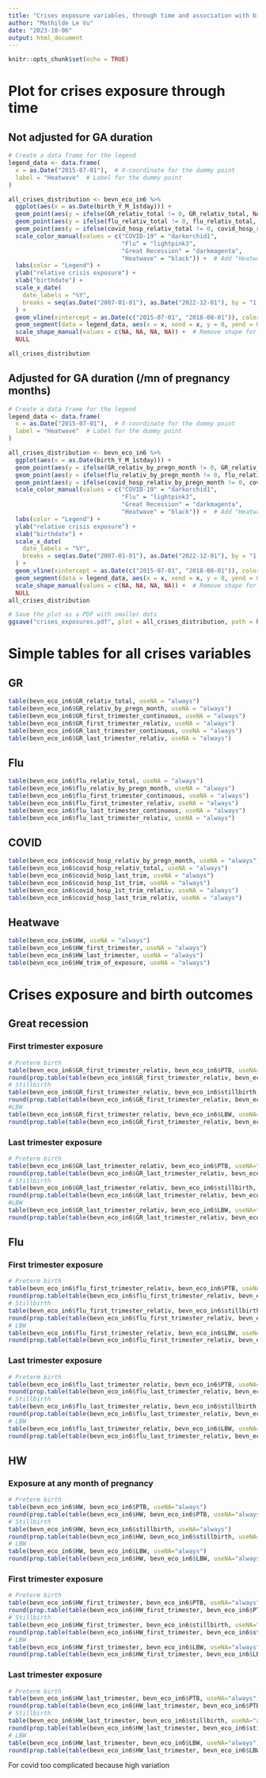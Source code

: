 ```yaml
---
title: "Crises exposure variables, through time and association with birth outcomes"
author: "Mathilde Le Vu"
date: "2023-10-06"
output: html_document
---
```


```r
knitr::opts_chunk$set(echo = TRUE)
```

# Plot for crises exposure through time
## Not adjusted for GA duration
```r
# Create a data frame for the legend
legend_data <- data.frame(
  x = as.Date("2015-07-01"),  # X-coordinate for the dummy point
  label = "Heatwave"  # Label for the dummy point
)

all_crises_distribution <- bevn_eco_in6 %>%
  ggplot(aes(x = as.Date(birth_Y_M_1stday))) +
  geom_point(aes(y = ifelse(GR_relativ_total != 0, GR_relativ_total, NA), color = "Great Recession"), size = 1.5) +  # Adjust the size parameter
  geom_point(aes(y = ifelse(flu_relativ_total != 0, flu_relativ_total, NA), color = "Flu"), size = 1.5) +  # Adjust the size parameter
  geom_point(aes(y = ifelse(covid_hosp_relativ_total != 0, covid_hosp_relativ_total, NA), color = "COVID-19"), size = 1.5) +  # Adjust the size parameter
  scale_color_manual(values = c("COVID-19" = "darkorchid1",
                                "Flu" = "lightpink3",
                                "Great Recession" = "darkmagenta",
                                "Heatwave" = "black")) +  # Add "Heatwave" to color scale
  labs(color = "Legend") +
  ylab("relative crisis exposure") +
  xlab("birthdate") +
  scale_x_date(
    date_labels = "%Y", 
    breaks = seq(as.Date("2007-01-01"), as.Date("2022-12-01"), by = "1 year")  # Specify breaks
  ) +
  geom_vline(xintercept = as.Date(c("2015-07-01", "2018-08-01")), color = "black", size=1) +  # Add vertical lines
  geom_segment(data = legend_data, aes(x = x, xend = x, y = 0, yend = 0.5, color = label), linetype = "dashed") +  # Add dummy segment for "Heatwave" to the legend
  scale_shape_manual(values = c(NA, NA, NA, NA)) +  # Remove shape for the dummy segment
  NULL

all_crises_distribution
```

## Adjusted for GA duration (/mn of pregnancy months)
```r
# Create a data frame for the legend
legend_data <- data.frame(
  x = as.Date("2015-07-01"),  # X-coordinate for the dummy point
  label = "Heatwave"  # Label for the dummy point
)

all_crises_distribution <- bevn_eco_in6 %>%
  ggplot(aes(x = as.Date(birth_Y_M_1stday))) +
  geom_point(aes(y = ifelse(GR_relativ_by_pregn_month != 0, GR_relativ_by_pregn_month, NA), color = "Great Recession"), size = 1.1) +  # Adjust the size parameter
  geom_point(aes(y = ifelse(flu_relativ_by_pregn_month != 0, flu_relativ_by_pregn_month, NA), color = "Flu"), size = 1.1) +  # Adjust the size parameter
  geom_point(aes(y = ifelse(covid_hosp_relativ_by_pregn_month != 0, covid_hosp_relativ_by_pregn_month, NA), color = "COVID-19"), size = 1.1) +  # Adjust the size parameter
  scale_color_manual(values = c("COVID-19" = "darkorchid1",
                                "Flu" = "lightpink3",
                                "Great Recession" = "darkmagenta",
                                "Heatwave" = "black")) +  # Add "Heatwave" to color scale
  labs(color = "Legend") +
  ylab("relative crisis exposure") +
  xlab("birthdate") +
  scale_x_date(
    date_labels = "%Y", 
    breaks = seq(as.Date("2007-01-01"), as.Date("2022-12-01"), by = "1 year")  # Specify breaks
  ) +
  geom_vline(xintercept = as.Date(c("2015-07-01", "2018-08-01")), color = "black", size=0.6) +  # Add vertical lines
  geom_segment(data = legend_data, aes(x = x, xend = x, y = 0, yend = 0.5, color = label), linetype = "dashed") +  # Add dummy segment for "Heatwave" to the legend
  scale_shape_manual(values = c(NA, NA, NA, NA)) +  # Remove shape for the dummy segment
  NULL
all_crises_distribution

# Save the plot as a PDF with smaller dots
ggsave("crises_exposures.pdf", plot = all_crises_distribution, path = here("output/figures_paper"), device = "pdf", width = 10, height = 5)
```


# Simple tables for all crises variables
## GR
```r
table(bevn_eco_in6$GR_relativ_total, useNA = "always")
table(bevn_eco_in6$GR_relativ_by_pregn_month, useNA = "always")
table(bevn_eco_in6$GR_first_trimester_continuous, useNA = "always")
table(bevn_eco_in6$GR_first_trimester_relativ, useNA = "always")
table(bevn_eco_in6$GR_last_trimester_continuous, useNA = "always")
table(bevn_eco_in6$GR_last_trimester_relativ, useNA = "always")
```

## Flu
```r
table(bevn_eco_in6$flu_relativ_total, useNA = "always")
table(bevn_eco_in6$flu_relativ_by_pregn_month, useNA = "always")
table(bevn_eco_in6$flu_first_trimester_continuous, useNA = "always")
table(bevn_eco_in6$flu_first_trimester_relativ, useNA = "always")
table(bevn_eco_in6$flu_last_trimester_continuous, useNA = "always")
table(bevn_eco_in6$flu_last_trimester_relativ, useNA = "always")
```

## COVID
```r
table(bevn_eco_in6$covid_hosp_relativ_by_pregn_month, useNA = "always")
table(bevn_eco_in6$covid_hosp_relativ_total, useNA = "always")
table(bevn_eco_in6$covid_hosp_last_trim, useNA = "always")
table(bevn_eco_in6$covid_hosp_1st_trim, useNA = "always")
table(bevn_eco_in6$covid_hosp_1st_trim_relativ, useNA = "always")
table(bevn_eco_in6$covid_hosp_last_trim_relativ, useNA = "always")
```

## Heatwave
```r
table(bevn_eco_in6$HW, useNA = "always")
table(bevn_eco_in6$HW_first_trimester, useNA = "always")
table(bevn_eco_in6$HW_last_trimester, useNA = "always")
table(bevn_eco_in6$HW_trim_of_exposure, useNA = "always")
```

# Crises exposure and birth outcomes
## Great recession
### First trimester exposure
```r
# Preterm birth
table(bevn_eco_in6$GR_first_trimester_relativ, bevn_eco_in6$PTB, useNA="always")
round(prop.table(table(bevn_eco_in6$GR_first_trimester_relativ, bevn_eco_in6$PTB, useNA="always"), margin=1)*100,3)
# Stillbirth
table(bevn_eco_in6$GR_first_trimester_relativ, bevn_eco_in6$stillbirth, useNA="always")
round(prop.table(table(bevn_eco_in6$GR_first_trimester_relativ, bevn_eco_in6$stillbirth, useNA="always"), margin=1)*100,2)
#LBW
table(bevn_eco_in6$GR_first_trimester_relativ, bevn_eco_in6$LBW, useNA="always")
round(prop.table(table(bevn_eco_in6$GR_first_trimester_relativ, bevn_eco_in6$LBW, useNA="always"), margin=1)*100,2)
```

### Last trimester exposure
```r
# Preterm birth
table(bevn_eco_in6$GR_last_trimester_relativ, bevn_eco_in6$PTB, useNA="always")
round(prop.table(table(bevn_eco_in6$GR_last_trimester_relativ, bevn_eco_in6$PTB, useNA="always"), margin=1)*100,3)
# Stillbirth
table(bevn_eco_in6$GR_last_trimester_relativ, bevn_eco_in6$stillbirth, useNA="always")
round(prop.table(table(bevn_eco_in6$GR_last_trimester_relativ, bevn_eco_in6$stillbirth, useNA="always"), margin=1)*100,2)
#LBW
table(bevn_eco_in6$GR_last_trimester_relativ, bevn_eco_in6$LBW, useNA="always")
round(prop.table(table(bevn_eco_in6$GR_last_trimester_relativ, bevn_eco_in6$LBW, useNA="always"), margin=1)*100,2)
```

## Flu
### First trimester exposure
```r
# Preterm birth
table(bevn_eco_in6$flu_first_trimester_relativ, bevn_eco_in6$PTB, useNA="always")
round(prop.table(table(bevn_eco_in6$flu_first_trimester_relativ, bevn_eco_in6$PTB, useNA="always"), margin=1)*100,3)
# Stillbirth
table(bevn_eco_in6$flu_first_trimester_relativ, bevn_eco_in6$stillbirth, useNA="always")
round(prop.table(table(bevn_eco_in6$flu_first_trimester_relativ, bevn_eco_in6$stillbirth, useNA="always"), margin=1)*100,2)
# LBW
table(bevn_eco_in6$flu_first_trimester_relativ, bevn_eco_in6$LBW, useNA="always")
round(prop.table(table(bevn_eco_in6$flu_first_trimester_relativ, bevn_eco_in6$LBW, useNA="always"), margin=1)*100,2)
```
### Last trimester exposure
```r
# Preterm birth
table(bevn_eco_in6$flu_last_trimester_relativ, bevn_eco_in6$PTB, useNA="always")
round(prop.table(table(bevn_eco_in6$flu_last_trimester_relativ, bevn_eco_in6$PTB, useNA="always"), margin=1)*100,3)
# Stillbirth
table(bevn_eco_in6$flu_last_trimester_relativ, bevn_eco_in6$stillbirth, useNA="always")
round(prop.table(table(bevn_eco_in6$flu_last_trimester_relativ, bevn_eco_in6$stillbirth, useNA="always"), margin=1)*100,2)
# LBW
table(bevn_eco_in6$flu_last_trimester_relativ, bevn_eco_in6$LBW, useNA="always")
round(prop.table(table(bevn_eco_in6$flu_last_trimester_relativ, bevn_eco_in6$LBW, useNA="always"), margin=1)*100,2)
```

## HW
### Exposure at any month of pregnancy
```r
# Preterm birth
table(bevn_eco_in6$HW, bevn_eco_in6$PTB, useNA="always")
round(prop.table(table(bevn_eco_in6$HW, bevn_eco_in6$PTB, useNA="always"), margin=1)*100,3)
# Stillbirth
table(bevn_eco_in6$HW, bevn_eco_in6$stillbirth, useNA="always")
round(prop.table(table(bevn_eco_in6$HW, bevn_eco_in6$stillbirth, useNA="always"), margin=1)*100,2)
# LBW
table(bevn_eco_in6$HW, bevn_eco_in6$LBW, useNA="always")
round(prop.table(table(bevn_eco_in6$HW, bevn_eco_in6$LBW, useNA="always"), margin=1)*100,2)
```
### First trimester exposure
```r
# Preterm birth
table(bevn_eco_in6$HW_first_trimester, bevn_eco_in6$PTB, useNA="always")
round(prop.table(table(bevn_eco_in6$HW_first_trimester, bevn_eco_in6$PTB, useNA="always"), margin=1)*100,3)
# Stillbirth
table(bevn_eco_in6$HW_first_trimester, bevn_eco_in6$stillbirth, useNA="always")
round(prop.table(table(bevn_eco_in6$HW_first_trimester, bevn_eco_in6$stillbirth, useNA="always"), margin=1)*100,2)
# LBW
table(bevn_eco_in6$HW_first_trimester, bevn_eco_in6$LBW, useNA="always")
round(prop.table(table(bevn_eco_in6$HW_first_trimester, bevn_eco_in6$LBW, useNA="always"), margin=1)*100,2)
```

### Last trimester exposure
```r
# Preterm birth
table(bevn_eco_in6$HW_last_trimester, bevn_eco_in6$PTB, useNA="always")
round(prop.table(table(bevn_eco_in6$HW_last_trimester, bevn_eco_in6$PTB, useNA="always"), margin=1)*100,3)
# Stillbirth
table(bevn_eco_in6$HW_last_trimester, bevn_eco_in6$stillbirth, useNA="always")
round(prop.table(table(bevn_eco_in6$HW_last_trimester, bevn_eco_in6$stillbirth, useNA="always"), margin=1)*100,2)
# LBW
table(bevn_eco_in6$HW_last_trimester, bevn_eco_in6$LBW, useNA="always")
round(prop.table(table(bevn_eco_in6$HW_last_trimester, bevn_eco_in6$LBW, useNA="always"), margin=1)*100,2)
```


For covid too complicated because high variation